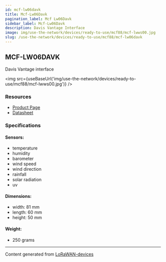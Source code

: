 ```yaml
---
id: mcf-lw06davk
title: Mcf-Lw06Davk
pagination_label: Mcf Lw06Davk
sidebar_label: Mcf-Lw06Davk
description: Davis Vantage Interface
image: img/use-the-network/devices/ready-to-use/mcf88/mcf-lwws00.jpg
slug: /use-the-network/devices/ready-to-use/mcf88/mcf-lw06davk
---
```



## MCF-LW06DAVK

Davis Vantage interface

<img src={useBaseUrl('img/use-the-network/devices/ready-to-use/mcf88/mcf-lwws00.jpg')} />

### Resources

- [Product Page](https://www.mcf88.it/prodotto/mcf-lw06davk/)
- [Datasheet](https://www.mcf88.it/wp-content/uploads/2020/07/MCF-LWWS06DAVK_DAVKP.pdf)

### Specifications

#### Sensors:

- temperature
- humidity
- barometer
- wind speed
- wind direction
- rainfall
- solar radiation
- uv

#### Dimensions:

- width: 81 mm
- length: 60 mm
- height: 50 mm

#### Weight:

- 250 grams

---

Content generated from [LoRaWAN-devices](https://github.com/TheThingsNetwork/lorawan-devices)
